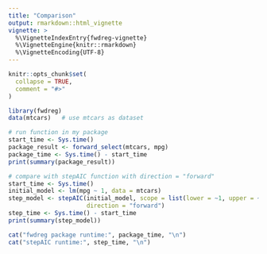 ```yaml
---
title: "Comparison"
output: rmarkdown::html_vignette
vignette: >
  %\VignetteIndexEntry{fwdreg-vignette}
  %\VignetteEngine{knitr::rmarkdown}
  %\VignetteEncoding{UTF-8}
---
```


```r
knitr::opts_chunk$set(
  collapse = TRUE,
  comment = "#>"
)
```

```r
library(fwdreg)
data(mtcars)   # use mtcars as dataset

# run function in my package
start_time <- Sys.time()
package_result <- forward_select(mtcars, mpg)  
package_time <- Sys.time() - start_time
print(summary(package_result))

# compare with stepAIC function with direction = "forward"
start_time <- Sys.time()
initial_model <- lm(mpg ~ 1, data = mtcars)
step_model <- stepAIC(initial_model, scope = list(lower = ~1, upper = ~wt + hp + qsec + drat + cyl), 
                      direction = "forward")
step_time <- Sys.time() - start_time
print(summary(step_model))

cat("fwdreg package runtime:", package_time, "\n")
cat("stepAIC runtime:", step_time, "\n")
```

